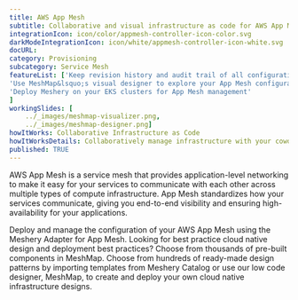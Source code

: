 ---title: AWS App Mesh  subtitle: Collaborative and visual infrastructure as code for AWS App MeshintegrationIcon: icon/color/appmesh-controller-icon-color.svgdarkModeIntegrationIcon: icon/white/appmesh-controller-icon-white.svgdocURL: category: Provisioningsubcategory: Service MeshfeatureList: ['Keep revision history and audit trail of all configuration changes','Use MeshMap&lsquo;s visual designer to explore your App Mesh configuration','Deploy Meshery on your EKS clusters for App Mesh management']workingSlides: [    ../_images/meshmap-visualizer.png,    ../_images/meshmap-designer.png]howItWorks: Collaborative Infrastructure as CodehowItWorksDetails: Collaboratively manage infrastructure with your coworkers synchronously sharing the same designs.published: TRUE---<p>    AWS App Mesh is a service mesh that provides application-level networking to make it easy for your services to communicate with each other across multiple types of compute infrastructure. App Mesh standardizes how your services communicate, giving you end-to-end visibility and ensuring high-availability for your applications.</p><p>    Deploy and manage the configuration of your AWS App Mesh using the Meshery Adapter for App Mesh. Looking for best practice cloud native design and deployment best practices? Choose from thousands of pre-built components in MeshMap. Choose from hundreds of ready-made design patterns by importing templates from Meshery Catalog or use our low code designer, MeshMap, to create and deploy your own cloud native infrastructure designs.</p>